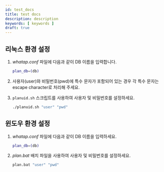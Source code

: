 ```yaml
---
id: test_docs
title: test docs
description: description
keywords: [ keywords ]
draft: true
---
```


## 리눅스 환경 설정
1. *whatap.conf* 파일에 다음과 같이 DB 이름을 입력합니다.

    ```bash
    plan_db=(db)
    ```

1. 사용자(user)와 비밀번호(pwd)에 특수 문자가 포함되어 있는 경우 각 특수 문자는 escape character로 처리해 주세요.

1. `planuid.sh` 스크립트를 사용하여 사용자 및 비밀번호를 설정하세요.

    ```bash
    ./planuid.sh "user" "pwd"
    ```

## 윈도우 환경 설정

1. *whatap.conf* 파일에 다음과 같이 DB 이름을 입력하세요.

    ```bash
    plan_db=(db)
    ```

1. *plan.bat* 배치 파일을 사용하여 사용자 및 비밀번호를 설정하세요.

    ```bash
    plan.bat "user" "pwd"
    ```
